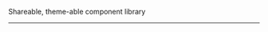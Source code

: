 

<Meta title="Docs/README" />

<Title>
  <LogoSvg />
  <strong>{packageInfo.config.title}</strong>
  <SmartLink href="https://npmjs.com/@newhighsco/chipset" target="_blank">
    <Image
      src="https://img.shields.io/npm/v/@newhighsco/chipset.svg"
      alt="NPM version"
    />
  </SmartLink>
  <SmartLink href="https://github.com/newhighsco/chipset" target="_blank">
    <Image
      src="https://img.shields.io/github/stars/newhighsco/chipset?style=social"
      alt="Github"
    />
  </SmartLink>
</Title>

Shareable, theme-able component library

---

<p>
  <Unstyled>
    <CreditLockup />
  </Unstyled>
</p>
